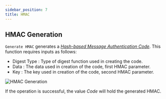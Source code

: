 ```yaml
---
sidebar_position: 7
title: HMAC
---
```


## HMAC Generation
`Generate HMAC` generates a [*Hash-based Message Authentication Code*](https://www.rfc-editor.org/rfc/rfc2104.html).
This function requires inputs as follows:

* Digest Type <Step text="1"/> : Type of digest function used in creating the code.
* Data <Step text="2"/> : The data used in creation of the code, first HMAC parameter.
* Key <Step text="3"/> : The key used in creation of the code, second HMAC parameter.

![HMAC Generation](_static/img/generate_hmac.png)

If the operation is successful, the value *Code* <Step text="4"/> will hold the generated HMAC.
